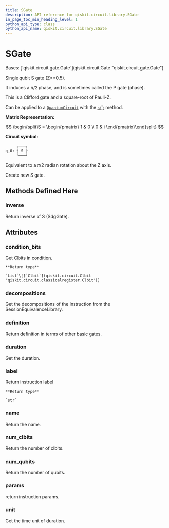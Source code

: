 ```yaml
---
title: SGate
description: API reference for qiskit.circuit.library.SGate
in_page_toc_min_heading_level: 1
python_api_type: class
python_api_name: qiskit.circuit.library.SGate
---
```


# SGate

<Class id="qiskit.circuit.library.SGate" github="https://github.com/qiskit/qiskit/tree/stable/0.22/qiskit/circuit/library/standard_gates/s.py" signature="SGate(label=None)">
  Bases: [`qiskit.circuit.gate.Gate`](qiskit.circuit.Gate "qiskit.circuit.gate.Gate")

  Single qubit S gate (Z\*\*0.5).

  It induces a $\pi/2$ phase, and is sometimes called the P gate (phase).

  This is a Clifford gate and a square-root of Pauli-Z.

  Can be applied to a [`QuantumCircuit`](qiskit.circuit.QuantumCircuit "qiskit.circuit.QuantumCircuit") with the [`s()`](qiskit.circuit.QuantumCircuit#s "qiskit.circuit.QuantumCircuit.s") method.

  **Matrix Representation:**

  $$
  \begin{split}S = \begin{pmatrix}
          1 & 0 \\
          0 & i
      \end{pmatrix}\end{split}
  $$

  **Circuit symbol:**

  ```python
       ┌───┐
  q_0: ┤ S ├
       └───┘
  ```

  Equivalent to a $\pi/2$ radian rotation about the Z axis.

  Create new S gate.

  ## Methods Defined Here

  ### inverse

  <Function id="qiskit.circuit.library.SGate.inverse" signature="SGate.inverse()">
    Return inverse of S (SdgGate).
  </Function>

  ## Attributes

  ### condition\_bits

  <Attribute id="qiskit.circuit.library.SGate.condition_bits" name="condition_bits">
    Get Clbits in condition.

    **Return type**

    `List`\[[`Clbit`](qiskit.circuit.Clbit "qiskit.circuit.classicalregister.Clbit")]
  </Attribute>

  ### decompositions

  <Attribute id="qiskit.circuit.library.SGate.decompositions" name="decompositions">
    Get the decompositions of the instruction from the SessionEquivalenceLibrary.
  </Attribute>

  ### definition

  <Attribute id="qiskit.circuit.library.SGate.definition" name="definition">
    Return definition in terms of other basic gates.
  </Attribute>

  ### duration

  <Attribute id="qiskit.circuit.library.SGate.duration" name="duration">
    Get the duration.
  </Attribute>

  ### label

  <Attribute id="qiskit.circuit.library.SGate.label" name="label">
    Return instruction label

    **Return type**

    `str`
  </Attribute>

  ### name

  <Attribute id="qiskit.circuit.library.SGate.name" name="name">
    Return the name.
  </Attribute>

  ### num\_clbits

  <Attribute id="qiskit.circuit.library.SGate.num_clbits" name="num_clbits">
    Return the number of clbits.
  </Attribute>

  ### num\_qubits

  <Attribute id="qiskit.circuit.library.SGate.num_qubits" name="num_qubits">
    Return the number of qubits.
  </Attribute>

  ### params

  <Attribute id="qiskit.circuit.library.SGate.params" name="params">
    return instruction params.
  </Attribute>

  ### unit

  <Attribute id="qiskit.circuit.library.SGate.unit" name="unit">
    Get the time unit of duration.
  </Attribute>
</Class>

